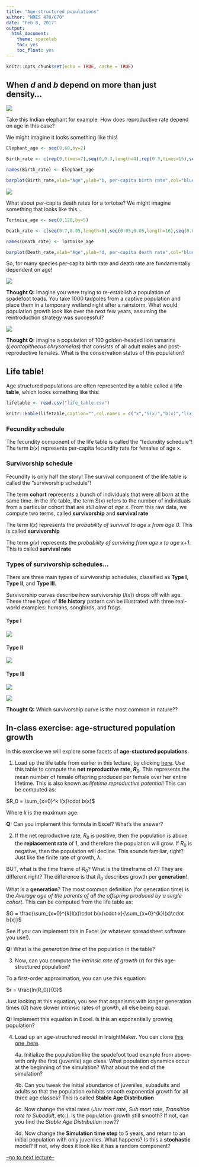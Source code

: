 ```yaml
---
title: "Age-structured populations"
author: "NRES 470/670"
date: "Feb 8, 2017"
output: 
  html_document: 
    theme: spacelab
    toc: yes
    toc_float: yes
---
```


```r
knitr::opts_chunk$set(echo = TRUE, cache = TRUE)
```

## When $d$ and $b$ depend on more than just density...


![](elephant1.jpg)

Take this Indian elephant for example. How does reproductive rate depend on age in this case?

We might imagine it looks something like this!

```r
Elephant_age <- seq(0,60,by=2)

Birth_rate <- c(rep(0,times=7),seq(0,0.3,length=4),rep(0.3,times=15),seq(0.3,0,length=5))

names(Birth_rate) <- Elephant_age

barplot(Birth_rate,xlab="Age",ylab="b, per-capita birth rate",col="blue")

```

![](tortoise1.jpg)

What about per-capita death rates for a tortoise? We might imagine something that looks like this...

```r
Tortoise_age <- seq(0,120,by=5)

Death_rate <- c(seq(0.7,0.05,length=5),seq(0.05,0.05,length=16),seq(0.05,0.5,length=4))

names(Death_rate) <- Tortoise_age

barplot(Death_rate,xlab="Age",ylab="d, per-capita death rate",col="blue")

```

So, for many species per-capita birth rate and death rate are fundamentally dependent on age!

![](spadefoot1.jpg)

**Thought Q:** Imagine you were trying to re-establish a population of spadefoot toads. You take 1000 tadpoles from a captive population and place them in a temporary wetland right after a rainstorm. What would population growth look like over the next few years, assuming the reintroduction strategy was successful? 

![](tamarin1.jpg)

**Thought Q:** Imagine a population of 100 golden-headed lion tamarins (*Leontopithecus chrysomelas*) that consists of all adult males and post-reproductive females. What is the conservation status of this population?  

## Life table!

Age structured populations are often represented by a table called a **life table**, which looks something like this:

```r
lifetable <- read.csv("life_table.csv")
```

```r
knitr::kable(lifetable,caption="",col.names = c("x","S(x)","b(x)","l(x)","g(x)"))

```

### Fecundity schedule

The fecundity component of the life table is called the "fedundity schedule"! The term $b(x)$ represents per-capita fecundity rate for females of age x.  

### Survivorship schedule

Fecundity is only half the story! The survival component of the life table is called the "survivorship schedule"! 

The term **cohort** represents a bunch of individuals that were all born at the same time. In the life table, the term S(x) refers to the number of individuals from a particular cohort that are _still alive at age x_. From this raw data, we compute two terms, called **survivorship** and **survival rate**

The term $l(x)$ represents the _probability of survival to age x from age 0_. This is called **survivorship**

The term $g(x)$ represents the _probability of surviving from age x to age x+1_. This is called **survival rate** 

### Types of survivorship schedules...

There are three main types of survivorship schedules, classified as **Type I**, **Type II**, and **Type III**. 

Survivorship curves describe how survivorship ($l(x)$) drops off with age. These three types of **life history** pattern can be illustrated with three real-world examples: humans, songbirds, and frogs. 


#### Type I
![](human1.png)

#### Type II
![](songbird1.jpg)

#### Type III
![](frog1.jpg)

![](Survivorship_Curves.jpg)

**Thought Q:** Which survivorship curve is the most common in nature??


## In-class exercise: age-structured population growth

In this exercise we will explore some facets of **age-stuctured populations**. 

1. Load up the life table from earlier in this lecture, by clicking [here](life_table.csv). Use this table to compute the **net reproductive rate, $R_0$**. This represents the mean number of female offspring produced per female over her entire lifetime. This is also known as *lifetime reproductive potential*! This can be computed as:

$R_0 = \sum_{x=0}^k l(x)\cdot b(x)$

Where $k$ is the maximum age. 

**Q:** Can you implement this formula in Excel? What's the answer?

2. If the net reproductive rate, $R_0$ is positive, then the population is above the **replacement rate** of 1, and therefore the population will grow. If $R_0$ is negative, then the population will decline. This sounds familiar, right? Just like the finite rate of growth, $\lambda$. 

BUT, what is the time frame of $R_0$? What is the timeframe of $\lambda$? They are different right? The difference is that $R_0$ describes growth per **generation**!. 

What is a **generation**? The most common definition (for generation time) is the _Average age of the parents of all the offspring produced by a single cohort_. This can be computed from the life table as:

$G = \frac{\sum_{x=0}^{k}l(x)\cdot b(x)\cdot x}{\sum_{x=0}^{k}l(x)\cdot b(x)}$

See if you can implement this in Excel (or whatever spreadsheet software you use!).

**Q:** What is the *generation time* of the population in the table?

3. Now, can you compute the *intrinsic rate of growth* ($r$) for this age-structured population? 

To a first-order approximation, you can use this equation:

$r = \frac{ln(R_0)}{G}$ 

Just looking at this equation, you see that organisms with longer generation times ($G$) have slower intrinsic rates of growth, all else being equal. 

**Q:** Implement this equation in Excel. Is this an exponentially growing population?

4. Load up an age-structured model in InsightMaker. You can clone [this one,  here](https://insightmaker.com/insight/70809/Age-structured-population). 


    4a. Initialize the population like the spadefoot toad example from above- with only the first (juvenile) age class. What population dynamics occur at the beginning of the simulation? What about the end of the simulation?
    
    4b. Can you tweak the initial abundance of juveniles, subadults and adults so that the population exhibits smooth exponential growth for all three age classes? This is called **Stable Age Distribution**
    
    4c. Now change the vital rates (*Juv mort rate*, *Sub mort rate*, *Transition rate to Subadult*, etc.). Is the population growth still smooth? If not, can you find the *Stable Age Distribution* now??
    
    4d. Now change the **Simulation time step** to 5 years, and return to an initial population with only juveniles. What happens? Is this a **stochastic** model? If not, why does it look like it has a random component?  

[--go to next lecture--](LECTURE7.html)
























